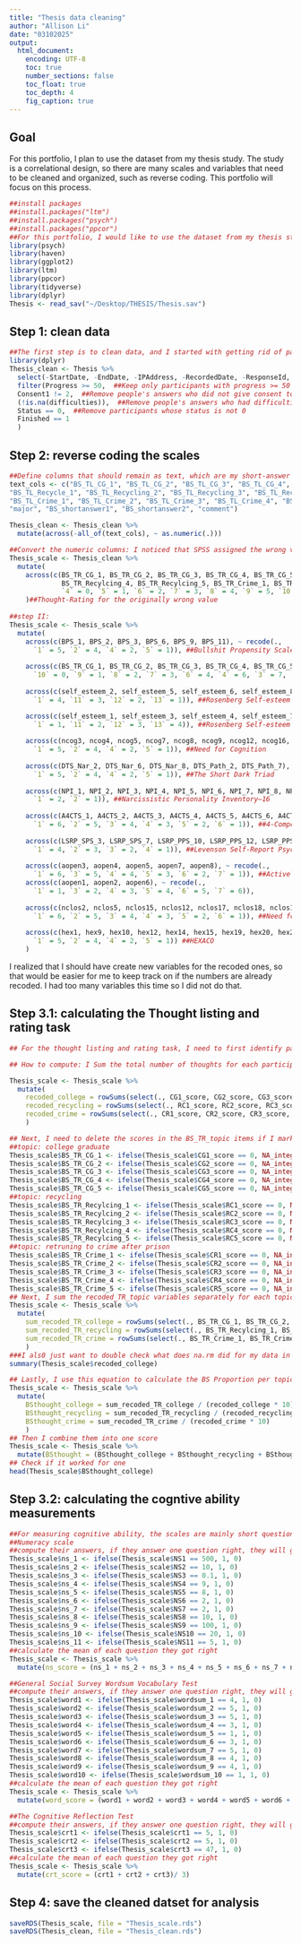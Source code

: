 ```yaml
---
title: "Thesis data cleaning"
author: "Allison Li"
date: "03102025"
output: 
  html_document:
    encoding: UTF-8
    toc: true
    number_sections: false
    toc_float: true
    toc_depth: 4
    fig_caption: true
---
```

## Goal
For this portfolio, I plan to use the dataset from my thesis study. The study is a correlational design, so there are many scales and variables that need to be cleaned and organized, such as reverse coding. This portfolio will focus on this process.

```r
##install packages
##install.packages("ltm")
##install.packages("psych")
##install.packages("ppcor")
##For this portfolio, I would like to use the dataset from my thesis study.
library(psych)
library(haven)
library(ggplot2)
library(ltm)
library(ppcor)
library(tidyverse)
library(dplyr)
Thesis <- read_sav("~/Desktop/THESIS/Thesis.sav")    
```

## Step 1: clean data
```r
##The first step is to clean data, and I started with getting rid of participants that did not finished the study, as well as deleting variable that does not have any data, such as recipient name.  
library(dplyr)
Thesis_clean <- Thesis %>% 
  select(-StartDate, -EndDate, -IPAddress, -RecordedDate, -ResponseId, -RecipientLastName, -RecipientFirstName, -RecipientEmail, -ExternalReference, -LocationLatitude, -LocationLongitude, -DistributionChannel, -UserLanguage, -robot_timer_First_Click, -robot_timer_Last_Click, -robot_timer_Page_Submit, -robot_timer_Click_Count, -browser_info_Browser, -browser_info_Version, -browser_info_Operating_System, -browser_info_Resolution) %>%
  filter(Progress >= 50,  ##Keep only participants with progress >= 50
  Consent1 != 2,  ##Remove people's answers who did not give consent to participate in the study
  (!is.na(difficulties)),  ##Remove people's answers who had difficulties when answering questions, their data might be invalid
  Status == 0,  ##Remove participants whose status is not 0
  Finished == 1
  )

```

## Step 2: reverse coding the scales
```r
##Define columns that should remain as text, which are my short-answer responses
text_cols <- c("BS_TL_CG_1", "BS_TL_CG_2", "BS_TL_CG_3", "BS_TL_CG_4", "BS_TL_CG_5", 
"BS_TL_Recycle_1", "BS_TL_Recycling_2", "BS_TL_Recycling_3", "BS_TL_Recycling_4", "BS_TL_Recycling_5", 
"BS_TL_Crime_1", "BS_TL_Crime_2", "BS_TL_Crime_3", "BS_TL_Crime_4", "BS_TL_Crime_5", 
"major", "BS_shortanswer1", "BS_shortanswer2", "comment") 

Thesis_clean <- Thesis_clean %>%
  mutate(across(-all_of(text_cols), ~ as.numeric(.)))

##Convert the numeric columns: I noticed that SPSS assigned the wrong value for the thought rating items, so I have to recoded the wrong value first before reverse-coding it
Thesis_scale <- Thesis_clean %>%
  mutate(
    across(c(BS_TR_CG_1, BS_TR_CG_2, BS_TR_CG_3, BS_TR_CG_4, BS_TR_CG_5, BS_TR_Recylcing_1, BS_TR_Recylcing_2, BS_TR_Recylcing_3,
             BS_TR_Recylcing_4, BS_TR_Recylcing_5, BS_TR_Crime_1, BS_TR_Crime_2, BS_TR_Crime_3, BS_TR_Crime_4, BS_TR_Crime_5), ~ recode(., 
             `4` = 0, `5` = 1, `6` = 2, `7` = 3, `8` = 4, `9` = 5, `10` = 6, `11` = 7, `12` = 8, `13` = 9, `14` = 10))
    )##Thought-Rating for the originally wrong value   
                                                                                                                      
##step II: 
Thesis_scale <- Thesis_scale %>%
  mutate(
    across(c(BPS_1, BPS_2, BPS_3, BPS_6, BPS_9, BPS_11), ~ recode(., 
      `1` = 5, `2` = 4, `4` = 2, `5` = 1)), ##Bullshit Propensity Scale
    
    across(c(BS_TR_CG_1, BS_TR_CG_2, BS_TR_CG_3, BS_TR_CG_4, BS_TR_CG_5, BS_TR_Recylcing_1, BS_TR_Recylcing_2, BS_TR_Recylcing_3, BS_TR_Recylcing_4, BS_TR_Recylcing_5, BS_TR_Crime_1, BS_TR_Crime_2, BS_TR_Crime_3, BS_TR_Crime_4, BS_TR_Crime_5), ~ recode(., 
      `10` = 0, `9` = 1, `8` = 2, `7` = 3, `6` = 4, `4` = 6, `3` = 7, `2` = 8, `1` = 9, `0` = 10)), ##Thought-Rating
    
    across(c(self_esteem_2, self_esteem_5, self_esteem_6, self_esteem_8, self_esteem_9), ~ recode(., 
      `1` = 4, `11` = 3, `12` = 2, `13` = 1)), ##Rosenberg Self-esteem Scale

    across(c(self_esteem_1, self_esteem_3, self_esteem_4, self_esteem_7, self_esteem_10), ~ recode(., 
      `1` = 1, `11` = 2, `12` = 3, `13` = 4)), ##Rosenberg Self-esteem Scale
    
    across(c(ncog3, ncog4, ncog5, ncog7, ncog8, ncog9, ncog12, ncog16, ncog17), ~ recode(., 
      `1` = 5, `2` = 4, `4` = 2, `5` = 1)), ##Need for Cognition
    
    across(c(DTS_Nar_2, DTS_Nar_6, DTS_Nar_8, DTS_Path_2, DTS_Path_7), ~ recode(., 
      `1` = 5, `2` = 4, `4` = 2, `5` = 1)), ##The Short Dark Triad
    
    across(c(NPI_1, NPI_2, NPI_3, NPI_4, NPI_5, NPI_6, NPI_7, NPI_8, NPI_9, NPI_10, NPI_11, NPI_12, NPI_13, NPI_14, NPI_15, NPI_16), ~ recode(., 
      `1` = 2, `2` = 1)), ##Narcissistic Personality Inventory–16
    
    across(c(A4CTS_1, A4CTS_2, A4CTS_3, A4CTS_4, A4CTS_5, A4CTS_6, A4CTS_19, A4CTS_20, A4CTS_21, A4CTS_22, A4CTS_23, A4CTS_24), ~ recode(.,
      `1` = 6, `2` = 5, `3` = 4, `4` = 3, `5` = 2, `6` = 1)), ##4-Component Thinking Styles Questionnaire
    
    across(c(LSRP_SPS_3, LSRP_SPS_7, LSRP_PPS_10, LSRP_PPS_12, LSRP_PPS_14, LSRP_PPS_16), ~ recode(.,
      `1` = 4, `2` = 3, `3` = 2, `4` = 1)), ##Levenson Self-Report Psychopathy Scale
   
    across(c(aopen3, aopen4, aopen5, aopen7, aopen8), ~ recode(.,
      `1` = 6, `3` = 5, `4` = 4, `5` = 3, `6` = 2, `7` = 1)), ##Actively Open-Minded Thinking about Evidence Scale
    across(c(aopen1, aopen2, aopen6), ~ recode(.,
      `1` = 1, `3` = 2, `4` = 3, `5` = 4, `6` = 5, `7` = 6)),
    
    across(c(nclos2, nclos5, nclos15, nclos12, nclos17, nclos18, nclos19, nclos20, nclos22, nclos24, nclos27, nclos28, nclos34, nclos37, nclos38, nclos42), ~ recode(.,
      `1` = 6, `2` = 5, `3` = 4, `4` = 3, `5` = 2, `6` = 1)), ##Need for closure
    
    across(c(hex1, hex9, hex10, hex12, hex14, hex15, hex19, hex20, hex21, hex24, hex26, hex28, hex30, hex31, hex32, hex35, hex41, hex44, hex46, hex48, hex49, hex52, hex53, hex55, hex56, hex57, hex59, hex60), ~ recode(.,
      `1` = 5, `2` = 4, `4` = 2, `5` = 1)) ##HEXACO
    )

```
I realized that I should have create new variables for the recoded ones, so that would be easier for me to keep track on if the numbers are already recoded. I had too many variables this time so I did not do that. 

## Step 3.1: calculating the Thought listing and rating task
```r
## For the thought listing and rating task, I need to first identify participants' valid responses. I coded 1 for all valid responses and 0 for all the invalid ones. The criteria is that if the participant answered NA, not sure, or answers suggesting they do not have answers, I code it as 0. I created variables such as CG_score, RC_score, and CR_score for each question. I verify all of the thought rating scores by sliding the thought rating variables next to their respective thought scores (e.g., “thought_rating1” should be next to “thought1_score”)

## How to compute: I Sum the total number of thoughts for each participant per the topic. In other words, if a participant wrote three valid thoughts for topic 1, they should have “3” for their “sum_recoded_TR_topic”.

Thesis_scale <- Thesis_scale %>%
  mutate(
    recoded_college = rowSums(select(., CG1_score, CG2_score, CG3_score, CG4_score, CG5_score), na.rm = TRUE),
    recoded_recycling = rowSums(select(., RC1_score, RC2_score, RC3_score, RC4_score, RC5_score), na.rm = TRUE),
    recoded_crime = rowSums(select(., CR1_score, CR2_score, CR3_score, CR4_score, CR5_score), na.rm = TRUE),
    )

## Next, I need to delete the scores in the BS_TR_topic items if I marked "0" in the accordingly topic_score variables. In other words, I need to put "0" in the BS_TR_topic when the participant did not provide valid answers.
##topic: college graduate
Thesis_scale$BS_TR_CG_1 <- ifelse(Thesis_scale$CG1_score == 0, NA_integer_, Thesis_scale$BS_TR_CG_1)
Thesis_scale$BS_TR_CG_2 <- ifelse(Thesis_scale$CG2_score == 0, NA_integer_, Thesis_scale$BS_TR_CG_2)
Thesis_scale$BS_TR_CG_3 <- ifelse(Thesis_scale$CG3_score == 0, NA_integer_, Thesis_scale$BS_TR_CG_3)
Thesis_scale$BS_TR_CG_4 <- ifelse(Thesis_scale$CG4_score == 0, NA_integer_, Thesis_scale$BS_TR_CG_4)
Thesis_scale$BS_TR_CG_5 <- ifelse(Thesis_scale$CG5_score == 0, NA_integer_, Thesis_scale$BS_TR_CG_5)
##topic: recycling
Thesis_scale$BS_TR_Recylcing_1 <- ifelse(Thesis_scale$RC1_score == 0, NA_integer_, Thesis_scale$BS_TR_Recylcing_1)
Thesis_scale$BS_TR_Recylcing_2 <- ifelse(Thesis_scale$RC2_score == 0, NA_integer_, Thesis_scale$BS_TR_Recylcing_2)
Thesis_scale$BS_TR_Recylcing_3 <- ifelse(Thesis_scale$RC3_score == 0, NA_integer_, Thesis_scale$BS_TR_Recylcing_3)
Thesis_scale$BS_TR_Recylcing_4 <- ifelse(Thesis_scale$RC4_score == 0, NA_integer_, Thesis_scale$BS_TR_Recylcing_4)
Thesis_scale$BS_TR_Recylcing_5 <- ifelse(Thesis_scale$RC5_score == 0, NA_integer_, Thesis_scale$BS_TR_Recylcing_5)
##topic: retruning to crime after prison
Thesis_scale$BS_TR_Crime_1 <- ifelse(Thesis_scale$CR1_score == 0, NA_integer_, Thesis_scale$BS_TR_Crime_1)
Thesis_scale$BS_TR_Crime_2 <- ifelse(Thesis_scale$CR2_score == 0, NA_integer_, Thesis_scale$BS_TR_Crime_2)
Thesis_scale$BS_TR_Crime_3 <- ifelse(Thesis_scale$CR3_score == 0, NA_integer_, Thesis_scale$BS_TR_Crime_3)
Thesis_scale$BS_TR_Crime_4 <- ifelse(Thesis_scale$CR4_score == 0, NA_integer_, Thesis_scale$BS_TR_Crime_4)
Thesis_scale$BS_TR_Crime_5 <- ifelse(Thesis_scale$CR5_score == 0, NA_integer_, Thesis_scale$BS_TR_Crime_5)
## Next, I sum the recoded_TR_topic variables separately for each topic. If the participants wrote about five answers, they should all have five “sum_recoded_TR_topic” scores (one for each topic).
Thesis_scale <- Thesis_scale %>%
  mutate(
    sum_recoded_TR_college = rowSums(select(., BS_TR_CG_1, BS_TR_CG_2, BS_TR_CG_3, BS_TR_CG_4, BS_TR_CG_5), na.rm = TRUE),
    sum_recoded_TR_recycling = rowSums(select(., BS_TR_Recylcing_1, BS_TR_Recylcing_2, BS_TR_Recylcing_3, BS_TR_Recylcing_4, BS_TR_Recylcing_5), na.rm = TRUE),
    sum_recoded_TR_crime = rowSums(select(., BS_TR_Crime_1, BS_TR_Crime_2, BS_TR_Crime_3, BS_TR_Crime_4, BS_TR_Crime_5), na.rm = TRUE)
    )
###I als0 just want to double check what does na.rm did for my data in terms of na.rm = TRUE/FALSE
summary(Thesis_scale$recoded_college)

## Lastly, I use this equation to calculate the BS Proportion per topic, whereby each participant will have five individual BS Proportion scores (one for each topic): sum_recoded_thought_rating_topic1 / (sum thought_frequency_topic1 x 10)
Thesis_scale <- Thesis_scale %>%
  mutate(
    BSthought_college = sum_recoded_TR_college / (recoded_college * 10),
    BSthought_recycling = sum_recoded_TR_recycling / (recoded_recycling * 10),
    BSthought_crime = sum_recoded_TR_crime / (recoded_crime * 10)
    )
## Then I combine them into one score
Thesis_scale <- Thesis_scale %>%
  mutate(BSthought = (BSthought_college + BSthought_recycling + BSthought_crime)/ 3)
## Check if it worked for one
head(Thesis_scale$BSthought_college)
```

## Step 3.2: calculating the cogntive ability measurements
```r
##For measuring cognitive ability, the scales are mainly short questions asking word/ math problems and is not likert scales. So I will need to calculate and code the participants' answers into numeric values. 
##Numeracy scale
##compute their answers, if they answer one question right, they will get one point.
Thesis_scale$ns_1 <- ifelse(Thesis_scale$NS1 == 500, 1, 0)
Thesis_scale$ns_2 <- ifelse(Thesis_scale$NS2 == 10, 1, 0)
Thesis_scale$ns_3 <- ifelse(Thesis_scale$NS3 == 0.1, 1, 0)
Thesis_scale$ns_4 <- ifelse(Thesis_scale$NS4 == 9, 1, 0)
Thesis_scale$ns_5 <- ifelse(Thesis_scale$NS5 == 8, 1, 0)
Thesis_scale$ns_6 <- ifelse(Thesis_scale$NS6 == 2, 1, 0)
Thesis_scale$ns_7 <- ifelse(Thesis_scale$NS7 == 2, 1, 0)
Thesis_scale$ns_8 <- ifelse(Thesis_scale$NS8 == 10, 1, 0)
Thesis_scale$ns_9 <- ifelse(Thesis_scale$NS9 == 100, 1, 0)
Thesis_scale$ns_10 <- ifelse(Thesis_scale$NS10 == 20, 1, 0)
Thesis_scale$ns_11 <- ifelse(Thesis_scale$NS11 == 5, 1, 0)
##calculate the mean of each question they got right
Thesis_scale <- Thesis_scale %>%
  mutate(ns_score = (ns_1 + ns_2 + ns_3 + ns_4 + ns_5 + ns_6 + ns_7 + ns_8 + ns_9 + ns_10)/ 10)

##General Social Survey Wordsum Vocabulary Test
##compute their answers, if they answer one question right, they will get one point.
Thesis_scale$word1 <- ifelse(Thesis_scale$wordsum_1 == 4, 1, 0)
Thesis_scale$word2 <- ifelse(Thesis_scale$wordsum_2 == 5, 1, 0)
Thesis_scale$word3 <- ifelse(Thesis_scale$wordsum_3 == 5, 1, 0)
Thesis_scale$word4 <- ifelse(Thesis_scale$wordsum_4 == 3, 1, 0)
Thesis_scale$word5 <- ifelse(Thesis_scale$wordsum_5 == 1, 1, 0)
Thesis_scale$word6 <- ifelse(Thesis_scale$wordsum_6 == 3, 1, 0)
Thesis_scale$word7 <- ifelse(Thesis_scale$wordsum_7 == 5, 1, 0)
Thesis_scale$word8 <- ifelse(Thesis_scale$wordsum_8 == 4, 1, 0)
Thesis_scale$word9 <- ifelse(Thesis_scale$wordsum_9 == 4, 1, 0)
Thesis_scale$word10 <- ifelse(Thesis_scale$wordsum_10 == 1, 1, 0)
##calculate the mean of each question they got right
Thesis_scale <- Thesis_scale %>%
  mutate(word_score = (word1 + word2 + word3 + word4 + word5 + word6 + word7 + word8 + word9 + word10)/ 10)

##The Cognitive Reflection Test
##compute their answers, if they answer one question right, they will get one point.
Thesis_scale$crt1 <- ifelse(Thesis_scale$crt1 == 5, 1, 0)
Thesis_scale$crt2 <- ifelse(Thesis_scale$crt2 == 5, 1, 0)
Thesis_scale$crt3 <- ifelse(Thesis_scale$crt3 == 47, 1, 0)
##calculate the mean of each question they got right
Thesis_scale <- Thesis_scale %>%
  mutate(crt_score = (crt1 + crt2 + crt3)/ 3)
```


## Step 4: save the cleaned datset for analysis
```r
saveRDS(Thesis_scale, file = "Thesis_scale.rds")
saveRDS(Thesis_clean, file = "Thesis_clean.rds")
```

